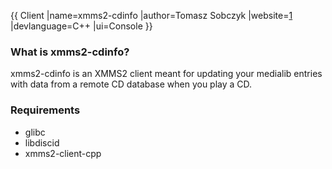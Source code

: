 {{
Client
|name=xmms2-cdinfo
|author=Tomasz Sobczyk
|website=[http://code.google.com/p/xmms2-cdinfo/]
|devlanguage=C++
|ui=Console
}}
=== What is xmms2-cdinfo? ===
xmms2-cdinfo is an XMMS2 client meant for updating your medialib entries with data from a remote CD database when you play a CD.

=== Requirements ===
* glibc
* libdiscid
* xmms2-client-cpp